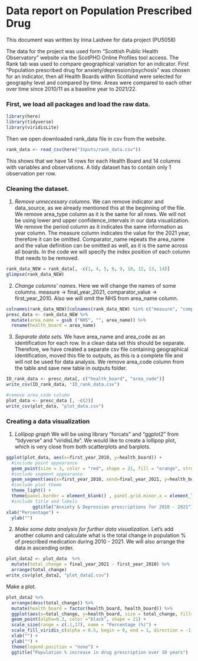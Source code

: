 # Data report on Population Prescribed Drug

This document was written by Irina Laidvee for data project (PU5058)

The data for the project was used form "Scottish Public Health Observatory" website via the ScotPHO Online Profiles tool access. The Rank tab was used to compare geographical variation for an indicator. First "Population prescribed drug for anxiety/depression/psychosis" was chosen for an indicator, then all Health Boards within Scotland were selected for geography level and compared by time. Areas were compared to each other over time since 2010/11 as a baseline year to 2021/22.

### First, we load all packages and load the raw data.

```r
library(here)
library(tidyverse)
library(viridisLite)
```

Then we open downloaded rank_data file in csv from the website.

```r
rank_data <- read_csv(here("Inputs/rank_data.csv"))
```

This shows that we have 14 rows for each Health Board and 14 columns with variables and observations. A tidy dataset has to contain only 1 observation per row.

### Cleaning the dataset.

1.  *Remove unnecessary columns.* We can remove indicator and data_source, as we already mentioned this at the beginning of the file. We remove area_type column as it is the same for all rows. We will not be using lower and upper confidence_intervals in our data visualization. We remove the period column as it indicates the same information as year column. The measure column indicates the value for the 2021 year, therefore it can be omitted. Comparator_name repeats the area_name and the value definition can be omitted as well, as it is the same across all boards. In the code we will specify the index position of each column that needs to be removed.

```r
rank_data_NEW = rank_data[, -c(1, 4, 5, 6, 9, 10, 12, 13, 14)]
glimpse(rank_data_NEW)
```

2.  *Change columns' names.* Here we will change the names of some columns. measure -\> final_year_2021, comparator_value -\> first_year_2010. Also we will omit the NHS from area_name column.

```r
colnames(rank_data_NEW)[colnames(rank_data_NEW) %in% c("measure", "comparator_value")] <- c("final_year_2021", "first_year_2010")
presc_data <- rank_data_NEW %>% 
  mutate(area_name = gsub ("NHS", "", area_name)) %>% 
  rename(health_board = area_name)

```

3.  *Separate data sets.* We have area_name and area_code as an identification for each row. In a clean data set this should be separate. Therefore, we have created a separate csv file containing geographical identification, moved this file to outputs, as this is a complete file and will not be used for data analysis. We remove area_code column from the table and save new table in outputs folder.

```r
ID_rank_data <- presc_data[, c("health_board", "area_code")]
write_csv(ID_rank_data, "ID_rank_data.csv")

#remove area_code column
plot_data <- presc_data [, -c(2)]
write_csv(plot_data, "plot_data.csv")
```

### Creating a data visualization

1.  *Lollipop graph* We will be using library "forcats" and "ggplot2" from "tidyverse" and "viridisLite". We would like to create a lollipop plot, which is very close from both scatterplots and barplots.

```r
ggplot(plot_data, aes(x=first_year_2010, y=health_board)) +
  #include point appearance
  geom_point(size = 3, color = "red", shape = 21, fill = "orange", stroke = 1) +
  #include segment appearance
  geom_segment(aes(x=first_year_2010, xend=final_year_2021, y=health_board, yend=health_board) , size = 0.5, color = "black", linetype = "dotdash") +
  #include plot theme
  theme_light() + 
  theme(panel.border = element_blank() , panel.grid.minor.x = element_line() ) +
  #include title and labels
          ggtitle("Anxiety & Depression prescriptions for 2010 - 2021") +
xlab("Percentage") + 
  ylab("")
```

2.  *Make some data analysis for further data visualization.* Let's add another column and calculate what is the total change in population % of prescribed medication during 2010 - 2021. We will also arrange the data in ascending order.

```r
plot_data2 <- plot_data  %>% 
  mutate(total_change = final_year_2021 - first_year_2010) %>% 
  arrange(total_change)
write_csv(plot_data2, "plot_data2.csv")
```

Make a plot.

```r
plot_data2 %>% 
  arrange(desc(total_change)) %>% 
  mutate(health_board = factor(health_board, health_board)) %>% 
  ggplot(aes(x=total_change, y=health_board, size = total_change, fill= total_change)) + 
  geom_point(alpha=0.3, color ="black", shape = 21) + 
  scale_size(range = c(.1,17), name = "Percentage (%)") +
  scale_fill_viridis_c(alpha = 0.5, begin = 0, end = 1, direction = -1, option = "H", values = NULL, space = "Lab", guide = "colourbar", aesthetics = "fill") +
  xlab("") +
  ylab("") +
  theme(legend.position = "none") +
  ggtitle("Population % increase in drug prescription over 10 years")

  
```
